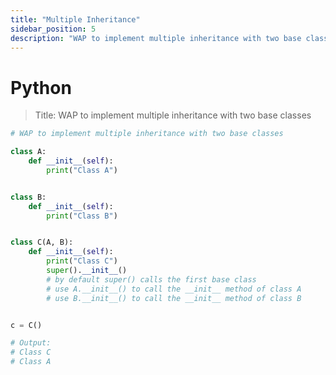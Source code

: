 ```yaml
---
title: "Multiple Inheritance"
sidebar_position: 5
description: "WAP to implement multiple inheritance with two base classes"
---
```



# <Heading name="banner" description="Multiple Inheritance">Python</Heading>

> Title: WAP to implement multiple inheritance with two base classes

```python
# WAP to implement multiple inheritance with two base classes

class A:
    def __init__(self):
        print("Class A")


class B:
    def __init__(self):
        print("Class B")


class C(A, B):
    def __init__(self):
        print("Class C")
        super().__init__()
        # by default super() calls the first base class
        # use A.__init__() to call the __init__ method of class A
        # use B.__init__() to call the __init__ method of class B


c = C()

# Output:
# Class C
# Class A

```
